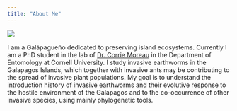 ```yaml
---
title: "About Me"
---
```


![](Jaime_Ortiz.jpg)

I am a Galápagueño dedicated to preserving island ecosystems. Currently I am a PhD student in the lab of [Dr. Corrie Moreau](http://www.moreaulab.entomology.cornell.edu/) in the Department of Entomology at Cornell University. I study invasive earthworms in the Galapagos Islands, which together with invasive ants may be contributing to the spread of invasive plant populations. My goal is to understand the introduction history of invasive earthworms and their evolutive response to the hostile environment of the Galapagos and to the co-occurrence of other invasive species, using mainly phylogenetic tools.